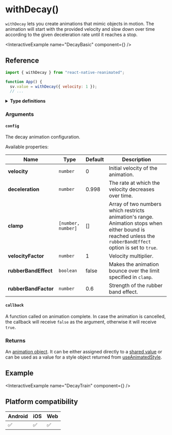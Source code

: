 
# withDecay()

`withDecay` lets you create animations that mimic objects in motion. The animation will start with the provided velocity and slow down over time according to the given deceleration rate until it reaches a stop.

<InteractiveExample name="DecayBasic" component={<DecayBasic />} />

## Reference

```javascript
import { withDecay } from "react-native-reanimated";

function App() {
  sv.value = withDecay({ velocity: 1 });
  // ...
```

<details>
<summary><b>Type definitions</b></summary>

```typescript
type AnimatableValue = number | string | number[];

interface WithDecayConfig {
  deceleration?: number;
  velocity?: number;
  clamp?: [number, number];
  velocityFactor?: number;
  rubberBandEffect?: boolean;
  rubberBandFactor?: number;
}

function withDecay(
  userConfig: WithDecayConfig,
  callback?: (finished?: boolean, current?: AnimatableValue) => void
): number;
```

</details>

### Arguments

#### `config`

The decay animation configuration.

Available properties:

| Name                              | Type               | Default | Description                                                                                                                                                 |
| --------------------------------- | ------------------ | ------- | ----------------------------------------------------------------------------------------------------------------------------------------------------------- |
| **velocity** <Optional />         | `number`           | 0       | Initial velocity of the animation.                                                                                                                          |
| **deceleration** <Optional />     | `number`           | 0.998   | The rate at which the velocity decreases over time.                                                                                                         |
| **clamp** <Optional />            | `[number, number]` | []      | Array of two numbers which restricts animation's range. Animation stops when either bound is reached unless the `rubberBandEffect` option is set to `true`. |
| **velocityFactor** <Optional />   | `number`           | 1       | Velocity multiplier.                                                                                                                                        |
| **rubberBandEffect** <Optional /> | `boolean`          | false   | Makes the animation bounce over the limit specified in `clamp`.                                                                                             |
| **rubberBandFactor** <Optional /> | `number`           | 0.6     | Strength of the rubber band effect.                                                                                                                         |

#### `callback` <Optional />

A function called on animation complete. In case the animation is cancelled, the callback will receive `false` as the argument, otherwise it will receive `true`.

### Returns

An [animation object](/docs/fundamentals/glossary#animation-object). It can be either assigned directly to a [shared value](/docs/fundamentals/glossary#shared-value) or can be used as a value for a style object returned from [useAnimatedStyle](/).

## Example

<InteractiveExample name="DecayTrain" component={<DecayTrain />} />

## Platform compatibility

<div class="compatibility">

| Android | iOS | Web |
| ------- | --- | --- |
| ✅      | ✅  | ✅  |

</div>
